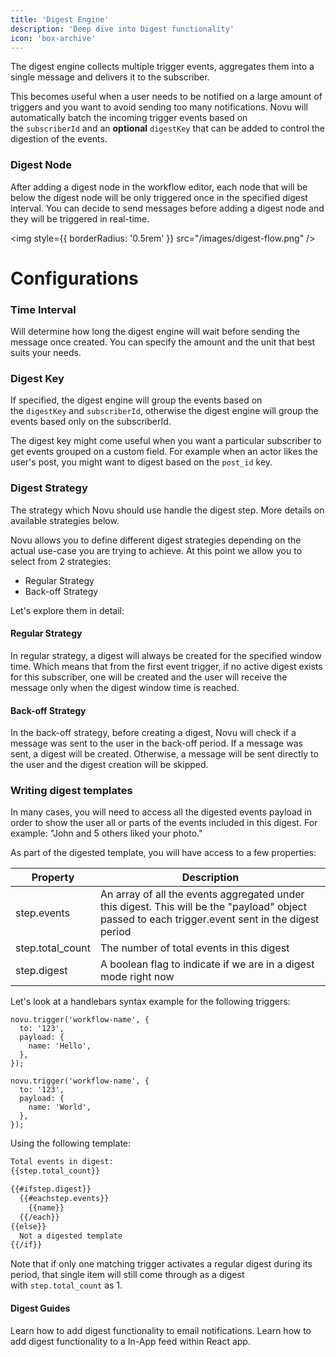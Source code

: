 ```yaml
---
title: 'Digest Engine'
description: 'Deep dive into Digest functionality'
icon: 'box-archive'
---
```

The digest engine collects multiple trigger events, aggregates them into a single message and delivers it to the subscriber.

This becomes useful when a user needs to be notified on a large amount of triggers and you want to avoid sending too many notifications. Novu will automatically batch the incoming trigger events based on the `subscriberId` and an **optional** `digestKey` that can be added to control the digestion of the events.

### Digest Node

After adding a digest node in the workflow editor, each node that will be below the digest node will be only triggered once in the specified digest interval. You can decide to send messages before adding a digest node and they will be triggered in real-time.

<img
  style={{ borderRadius: '0.5rem' }}
  src="/images/digest-flow.png"
/>

# Configurations

### Time Interval

Will determine how long the digest engine will wait before sending the message once created. You can specify the amount and the unit that best suits your needs.

### Digest Key

If specified, the digest engine will group the events based on the `digestKey` and `subscriberId`, otherwise the digest engine will group the events based only on the subscriberId.

The digest key might come useful when you want a particular subscriber to get events grouped on a custom field. For example when an actor likes the user's post, you might want to digest based on the `post_id` key.

### Digest Strategy

The strategy which Novu should use handle the digest step. More details on available strategies below.

Novu allows you to define different digest strategies depending on the actual use-case you are trying to achieve. At this point we allow you to select from 2 strategies:

- Regular Strategy
- Back-off Strategy

Let's explore them in detail:

#### Regular Strategy

In regular strategy, a digest will always be created for the specified window time. Which means that from the first event trigger, if no active digest exists for this subscriber, one will be created and the user will receive the message only when the digest window time is reached.

#### Back-off Strategy

In the back-off strategy, before creating a digest, Novu will check if a message was sent to the user in the back-off period. If a message was sent, a digest will be created. Otherwise, a message will be sent directly to the user and the digest creation will be skipped.

### Writing digest templates

In many cases, you will need to access all the digested events payload in order to show the user all or parts of the events included in this digest. For example: "John and 5 others liked your photo."

As part of the digested template, you will have access to a few properties:

| Property | Description |
| --- | --- |
| step.events | An array of all the events aggregated under this digest. This will be the "payload" object passed to each trigger.event sent in the digest period |
| step.total_count | The number of total events in this digest |
| step.digest | A boolean flag to indicate if we are in a digest mode right now |

Let's look at a handlebars syntax example for the following triggers:

```tsx
novu.trigger('workflow-name', {
  to: '123',
  payload: {
    name: 'Hello',
  },
});

novu.trigger('workflow-name', {
  to: '123',
  payload: {
    name: 'World',
  },
});
```

Using the following template:

```HTML
Total events in digest:
{{step.total_count}}

{{#ifstep.digest}}
  {{#eachstep.events}}
    {{name}}
  {{/each}}
{{else}}
  Not a digested template
{{/if}}
```

<Note> Note that if only one matching trigger activates a regular digest during its period, that single item will still come through as a digest with `step.total_count` as 1. </Note>


#### Digest Guides

<CardGroup cols={2}>
  <Card title="Add Digest to Email Notifications" icon="envelope" color="#ea5a0c" href="https://novu.mintlify.app/guides/add-digest-to-email-notifications">
    Learn how to add digest functionality to email notifications.
  </Card>
  <Card title="Add Digest to In-App Notifications" icon="bell" color="#0285c7" href="https://novu.mintlify.app/guides/add-digest-to-inapp-notifications">
  Learn how to add digest functionality to a In-App feed within React app.
  </Card>
</CardGroup>